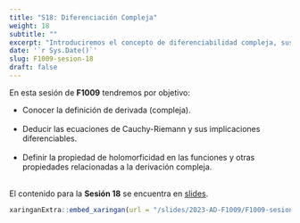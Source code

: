 ---
title: "S18: Diferenciación Compleja"
weight: 18
subtitle: ""
excerpt: "Introduciremos el concepto de diferenciabilidad compleja, sus principales impedimentos y derivadas de funciones elementales"
date: '`r Sys.Date()`'
slug: F1009-sesion-18
draft: false
---

En esta sesión de __F1009__ tendremos por objetivo:

 * Conocer la definición de derivada (compleja). <br/><br/>
 * Deducir las ecuaciones de Cauchy-Riemann y sus implicaciones diferenciables. <br/><br/>
 * Definir la propiedad de holomorficidad en las funciones y otras propiedades relacionadas a la derivación compleja. <br/><br/>
 
El contenido para la **Sesión 18** se encuentra en [slides](/slides/2023-AD-F1009/F1009-sesion-18).

```{r embed-xaringan, echo=FALSE}
xaringanExtra::embed_xaringan(url = "/slides/2023-AD-F1009/F1009-sesion-18", ratio = "4:3")
```
